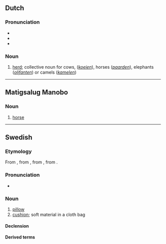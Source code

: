 ==Dutch==

===Pronunciation===
* {{IPA|nl|/ˈkʏdə/}}
* {{audio|nl|Nl-kudde.ogg|Audio}}
* {{rhyme|nl|ʏdə}}

===Noun===
{{nl-noun|f|-s|pl2=-en|kuddetje}}

# [[herd]]; collective noun for cows, (''[[koe]]ien''), horses (''[[paard]]en''), elephants (''[[olifant]]en'') or camels (''[[kameel|kamelen]]'')

----

==Matigsalug Manobo==

===Noun===
{{head|mbt|noun|head=kuddè}}

# [[horse]]

----

==Swedish==

===Etymology===
From {{der|sv|gmq-osw|kodde}}, from {{der|sv|non|koddi}}, from {{der|sv|gem-pro|*kuddô}}, from {{der|sv|ine-pro|*gewt-}}.

===Pronunciation===
* {{IPA|sv|/ˈkɵdˈdɛ/|[ˈkʰɵdˈdɛ]}}

===Noun===
{{sv-noun|c}}

# [[pillow]]
# [[cushion]]; soft material in a cloth bag

====Declension====
{{sv-infl-noun-c-ar|2=kudd}}

====Derived terms====
{{col4-u|sv
|bilkudde
|bomullskudde
|bälteskudde
|dunkudde
|gosekudde
|hjälmkudde
|huvudkudde
|krockkudde
|kuddbitare
|kuddbok
|kuddfodral
|kuddjur
|kuddkrig
|kuddvar
|kuddöverdrag
|luftkudde
|långkudde
|plastkudde
|plyschkudde
|pruttkudde
|prydnadskudde
|rölakanskudde
|sammetskudde
|satinkudde
|sidenkudde
|skamkudde
|skämskudde
|soffkudde
|tagelkudde
|värmekudde
}}
